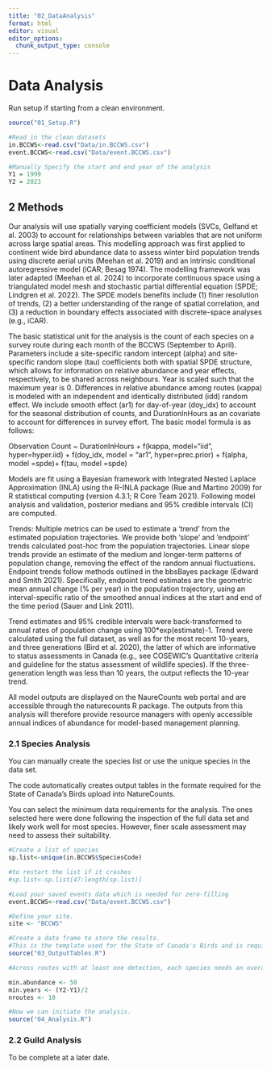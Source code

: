 ```yaml
---
title: "02_DataAnalysis"
format: html
editor: visual
editor_options: 
  chunk_output_type: console
---
```


# Data Analysis 

Run setup if starting from a clean environment.

```r

source("01_Setup.R")

#Read in the clean datasets
in.BCCWS<-read.csv("Data/in.BCCWS.csv")
event.BCCWS<-read.csv("Data/event.BCCWS.csv")

#Manually Specify the start and end year of the analysis
Y1 = 1999
Y2 = 2023

```


## 2 Methods

Our analysis will use spatially varying coefficient models (SVCs, Gelfand et al. 2003) to account for relationships between variables that are not uniform across large spatial areas. This modelling approach was first applied to continent wide bird abundance data to assess winter bird population trends using discrete aerial units (Meehan et al. 2019) and an intrinsic conditional autoregressive model (iCAR; Besag 1974). The modelling framework was later adapted (Meehan et al. 2024) to incorporate continuous space using a triangulated model mesh and stochastic partial differential equation (SPDE; Lindgren et al. 2022). The SPDE models benefits include (1) finer resolution of trends, (2) a better understanding of the range of spatial correlation, and (3) a reduction in boundary effects associated with discrete-space analyses (e.g., iCAR). 

The basic statistical unit for the analysis is the count of each species on a survey route during each month of the BCCWS (September to April). Parameters include a site-specific random intercept (alpha) and site-specific random slope (tau) coefficients both with spatial SPDE structure, which allows for information on relative abundance and year effects, respectively, to be shared across neighbours. Year is scaled such that the maximum year is 0. Differences in relative abundance among routes (κappa) is modeled with an independent and identically distributed (idd) random effect. We include smooth effect (ar1) for day-of-year (doy_idx) to account for the seasonal distribution of counts, and DurationInHours as an covariate to account for differences in survey effort. The basic model formula is as follows:

Observation Count ~ DurationInHours + f(kappa, model="iid", hyper=hyper.iid) + f(doy_idx, model = "ar1", hyper=prec.prior) + f(alpha, model =spde)+ f(tau, model =spde)

Models are fit using a Bayesian framework with Integrated Nested Laplace Approximation (INLA) using the R-INLA package (Rue and Martino 2009) for R statistical computing (version 4.3.1; R Core Team 2021). Following model analysis and validation, posterior medians and 95% credible intervals (CI) are computed.

Trends: Multiple metrics can be used to estimate a 'trend' from the estimated population trajectories. We provide both 'slope' and 'endpoint' trends calculated post-hoc from the population trajectories. Linear slope trends provide an estimate of the medium and longer-term patterns of population change, removing the effect of the random annual fluctuations. Endpoint trends follow methods outlined in the bbsBayes package (Edward and Smith 2021). Specifically, endpoint trend estimates are the geometric mean annual change (% per year) in the population trajectory, using an interval-specific ratio of the smoothed annual indices at the start and end of the time period (Sauer and Link 2011). 

Trend estimates and 95% credible intervals were back-transformed to annual rates of population change using 100\*exp(estimate)-1. Trend were calculated using the full dataset, as well as for the most recent 10-years, and three generations (Bird et al. 2020), the latter of which are informative to status assessments in Canada (e.g., see COSEWIC's Quantitative criteria and guideline for the status assessment of wildlife species). If the three-generation length was less than 10 years, the output reflects the 10-year trend.

All model outputs are displayed on the NaureCounts web portal and are accessible through the naturecounts R package. The outputs from this analysis will therefore provide resource managers with openly accessible annual indices of abundance for model-based management planning.


### 2.1 Species Analysis
You can manually create the species list or use the unique species in the data set.

The code automatically creates output tables in the formate required for the State of Canada's Birds upload into NatureCounts. 

You can select the minimum data requirements for the analysis. The ones selected here were done following the inspection of the full data set and likely work well for most species. However, finer scale assessment may need to assess their suitability. 

```r

#Create a list of species
sp.list<-unique(in.BCCWS$SpeciesCode) 

#to restart the list if it crashes 
#sp.list<-sp.list[47:length(sp.list)]

#Load your saved events data which is needed for zero-filling
event.BCCWS<-read.csv("Data/event.BCCWS.csv")

#Define your site. 
site <- "BCCWS"

#Create a data frame to store the results. 
#This is the template used for the State of Canada's Birds and is required for upload into NatureCounts
source("03_OutputTables.R")

#Across routes with at least one detection, each species needs an overall abundance per year > 10, need to be detected in > one-half of the survey years, and on > 10 survey routes). Users may choose to adjust these parameters. 

min.abundance <- 50
min.years <- (Y2-Y1)/2
nroutes <- 10

#Now we can initiate the analysis.  
source("04_Analysis.R")

```

### 2.2 Guild Analysis

To be complete at a later date. 


